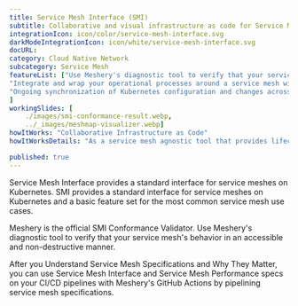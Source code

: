 ---
title: Service Mesh Interface (SMI)  
subtitle: Collaborative and visual infrastructure as code for Service Mesh Interface (SMI)
integrationIcon: icon/color/service-mesh-interface.svg
darkModeIntegrationIcon: icon/white/service-mesh-interface.svg
docURL: 
category: Cloud Native Network
subcategory: Service Mesh
featureList: ["Use Meshery's diagnostic tool to verify that your service mesh's behavior in an accessible and non-destructive manner.",
"Integrate and wrap your operational processes around a service mesh without fear of lock-in.",
"Ongoing synchronization of Kubernetes configuration and changes across any number of clusters."
]
workingSlides: [
    ./images/smi-conformance-result.webp,
    ../_images/meshmap-visualizer.webp]
howItWorks: "Collaborative Infrastructure as Code"
howItWorksDetails: "As a service mesh agnostic tool that provides lifecycle and performance management of a large number of service meshes, sample applications, service mesh patterns and WebAssembly filters, Meshery is the ideal tool for the job when it comes to SMI Conformance."

published: true
---


<p>
    Service Mesh Interface provides a standard interface for service meshes on Kubernetes. SMI provides a standard interface for service meshes on Kubernetes and a basic feature set for the most common service mesh use cases. 
</p>
<p>
    Meshery is the official <Link to="/projects/service-mesh-interface-conformance">SMI Conformance Validator</Link>. Use Meshery's diagnostic tool to verify that your service mesh's behavior in an accessible and non-destructive manner.
</p>
<p>
    After you <Link to="https://layer5.io/blog/service-mesh-specifications/service-mesh-specifications-and-why-they-matter">Understand Service Mesh Specifications and Why They Matter</Link>, you can use Service Mesh Interface and Service Mesh Performance specs on your CI/CD pipelines with Meshery's GitHub Actions by <Link to="https://layer5.io/blog/service-mesh-specifications/pipelining-service-mesh-specifications">pipelining service mesh specifications</Link>.
</p>